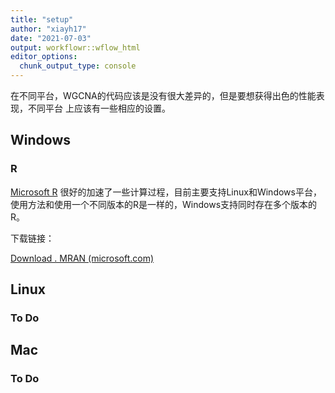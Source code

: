 ```yaml
---
title: "setup"
author: "xiayh17"
date: "2021-07-03"
output: workflowr::wflow_html
editor_options:
  chunk_output_type: console
---
```


在不同平台，WGCNA的代码应该是没有很大差异的，但是要想获得出色的性能表现，不同平台 上应该有一些相应的设置。

## Windows

### R

[Microsoft R](https://mran.microsoft.com/rro) 很好的加速了一些计算过程，目前主要支持Linux和Windows平台，使用方法和使用一个不同版本的R是一样的，Windows支持同时存在多个版本的R。

下载链接：

[Download . MRAN (microsoft.com)](https://mran.microsoft.com/download)

## Linux

### To Do

## Mac

### To Do
